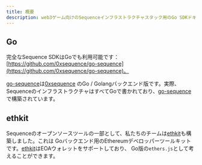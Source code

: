 ```yaml
---
title: 概要
description: web3ゲーム向けのSequenceインフラストラクチャスタック用のGo SDKドキュメント。
---
```


## Go

完全なSequence SDKはGoでも利用可能です：[https://github.com/0xsequence/go-sequence](https://github.com/0xsequence/go-sequence)。

[go-sequence](https://github.com/0xsequence/go-sequence)は[0xsequence](https://github.com/0xsequence/sequence.js)
のGo / Golangバックエンド版です。実際、SequenceのインフラストラクチャはすべてGoで書かれており、[go-sequence](https://github.com/0xsequence/go-sequence)で構築されています。

## ethkit

Sequenceのオープンソースツールの一部として、私たちのチームは[ethkit](https://github.com/0xsequence/ethkit)も構築しました。これは
Goバックエンド用のEthereumデベロッパーツールキットです。[ethkit](https://github.com/0xsequence/ethkit)はEOAウォレットをサポートしており、
Go版の`ethers.js`として考えることができます。
